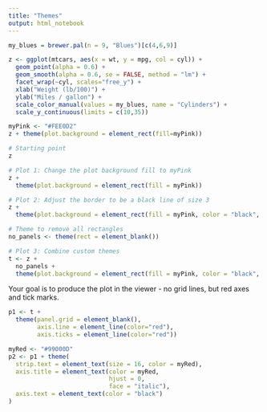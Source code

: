 ```yaml
---
title: "Themes"
output: html_notebook
---
```



```r

my_blues = brewer.pal(n = 9, "Blues")[c(4,6,9)] 

z <- ggplot(mtcars, aes(x = wt, y = mpg, col = cyl)) + 
  geom_point(alpha = 0.6) + 
  geom_smooth(alpha = 0.6, se = FALSE, method = "lm") + 
  facet_wrap(~cyl, scales="free_y") + 
  xlab("Weight (lb/100)") + 
  ylab("Miles / gallon") + 
  scale_color_manual(values = my_blues, name = "Cylinders") + 
  scale_y_continuous(limits = c(10,35))


```

```r
myPink <- "#FEE0D2"
z + theme(plot.background = element_rect(fill=myPink))
```

```r
# Starting point
z

# Plot 1: Change the plot background fill to myPink
z + 
  theme(plot.background = element_rect(fill = myPink))

# Plot 2: Adjust the border to be a black line of size 3
z + 
  theme(plot.background = element_rect(fill = myPink, color = "black", size = 3)) # expanded from plot 1

# Theme to remove all rectangles
no_panels <- theme(rect = element_blank())

# Plot 3: Combine custom themes
t <- z +
  no_panels +
  theme(plot.background = element_rect(fill = myPink, color = "black", size = 3))
```


Your goal is to produce the plot in the viewer - no grid lines, but red axes and tick marks.

```r
p1 <- t + 
  theme(panel.grid = element_blank(), 
        axis.line = element_line(color="red"),
        axis.ticks = element_line(color="red"))

```


```r
myRed <- "#99000D"
p2 <- p1 + theme(
  strip.text = element_text(size = 16, color = myRed),
  axis.title = element_text(color = myRed, 
                            hjust = 0, 
                            face = "italic"),
  axis.text = element_text(color = "black")
)
```

